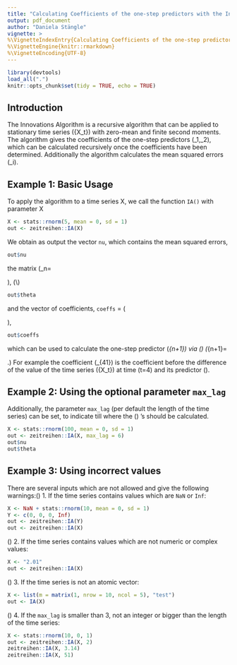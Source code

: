 ```yaml
---
title: "Calculating Coefficients of the one-step predictors with the Innovations Algorithm IA()"
output: pdf_document
author: "Daniela Stängle"
vignette: >
%\VignetteIndexEntry{Calculating Coefficients of the one-step predictors with the Innovations Algorithm IA()}
%\VignetteEngine{knitr::rmarkdown}
%\VignetteEncoding{UTF-8}
---
```

```r
library(devtools)
load_all(".")
knitr::opts_chunk$set(tidy = TRUE, echo = TRUE)
```
## Introduction
The Innovations Algorithm is a recursive algorithm that can be applied to stationary time series \(\{X_t\}\) with
zero-mean and finite second moments. The algorithm gives the coefficients of the one-step predictors \(\hat{X}_1,\hat{X}_2\dots\), which can be calculated recursively once the coefficients have been determined.
Additionally the algorithm calculates the mean squared errors \(\nu_i\).  

## Example 1: Basic Usage 
To apply the algorithm to a time series X, we call the function `IA()` with parameter X
```r
X <- stats::rnorm(5, mean = 0, sd = 1)
out <- zeitreihen::IA(X)
```
We obtain as output the vector `nu`, which contains the mean squared errors, 
```r
out$nu
```

the matrix \(\Theta_n=\begin{pmatrix}0&0&0&0&0\\ \theta_{11}&0&0&0&0\\ \theta_{22}&\theta_{21}&0&0&0\\
\theta_{33}&\theta_{32}&\theta_{31}&0&0 \\ \theta_{44}&\theta_{43}&\theta_{42}&\theta_{41}&0\\\end{pmatrix}\),
\(\\\)

```r
out$theta
```
and the vector of coefficients, `coeffs` =  \(\begin{pmatrix}\theta_{41}&\theta_{42}&\theta_{43}&\theta_{44}\end{pmatrix}\),
```r
out$coeffs
```
which can be used to calculate the one-step predictor \(\hat{X}_{n+1}\) via \(\newline\)
\(\hat{X}_{n+1}=\begin{cases} 0,& \text{if } n= 0,\\ \sum\limits_{j=1}^n\theta_{nj}\left(X_{n+1-j}-\hat{X}_{n+1-j}\right),& \text{if } n= 1,2,\dots,\end{cases}.\newline\)
For example the coefficient \(\theta_{41}\) is the coefficient before the difference of the value of the time series \(\{X_t\}\) at time \(t=4\) and its predictor \(\hat{X_4}\). 

## Example 2: Using the optional parameter `max_lag`
Additionally, the parameter `max_lag` (per default the length of the time series) can be set, to indicate till where the \(\theta\) 's should be calculated.
```r
X <- stats::rnorm(100, mean = 0, sd = 1)
out <- zeitreihen::IA(X, max_lag = 6)
out$nu
out$theta
```

## Example 3: Using incorrect values
There are several inputs which are not allowed and give the following warnings:\(\newline\)
1. If the time series contains values which are `NaN` or `Inf`:
```r
X <- NaN + stats::rnorm(10, mean = 0, sd = 1)
Y <- c(0, 0, 0, Inf)
out <- zeitreihen::IA(Y)
out <- zeitreihen::IA(X)
```
\(\newline\)
2. If the time series contains values which are not numeric or complex values:
```r
X <- "2.01"
out <- zeitreihen::IA(X)
```
\(\newline\)
3. If the time series is not an atomic vector:
```r
X <- list(m = matrix(1, nrow = 10, ncol = 5), "test")
out <- IA(X)
```
\(\newline\)
4. If the `max_lag` is smaller than 3, not an integer or bigger than the length of the time series:
```r
X <- stats::rnorm(10, 0, 1)
out <- zeitreihen::IA(X, 2)
zeitreihen::IA(X, 3.14)
zeitreihen::IA(X, 51)
```


